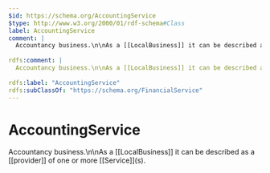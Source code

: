 ```yaml
---
$id: https://schema.org/AccountingService
$type: http://www.w3.org/2000/01/rdf-schema#Class
label: AccountingService
comment: |
  Accountancy business.\n\nAs a [[LocalBusiness]] it can be described as a [[provider]] of one or more [[Service]]\(s).
        
rdfs:comment: |
  Accountancy business.\n\nAs a [[LocalBusiness]] it can be described as a [[provider]] of one or more [[Service]]\(s).
        
rdfs:label: "AccountingService"
rdfs:subClassOf: "https://schema.org/FinancialService"
---
```


# AccountingService

Accountancy business.\n\nAs a [[LocalBusiness]] it can be described as a [[provider]] of one or more [[Service]]\(s).
      

